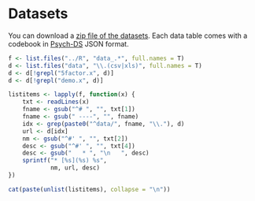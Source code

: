 # Datasets {#datasets}

You can download a [zip file of the datasets](data/data.zip). Each data table comes with a codebook in [Psych-DS](https://psych-ds.github.io/) JSON format.

```r
f <- list.files("../R", "data_.*", full.names = T)
d <- list.files("data", "\\.(csv|xls)", full.names = T)
d <- d[!grepl("5factor.x", d)]
d <- d[!grepl("demo.x", d)]

listitems <- lapply(f, function(x) {
    txt <- readLines(x)
    fname <- gsub("^# ", "", txt[1])
    fname <- gsub(" ----", "", fname)
    idx <- grep(paste0("^data/", fname, "\\."), d)
    url <- d[idx]
    nm <- gsub("^#' ", "", txt[2])
    desc <- gsub("^#' ", "", txt[4])
    desc <- gsub("   * ", "\n   ", desc)
    sprintf("* [%s](%s) %s",
            nm, url, desc)
})

cat(paste(unlist(listitems), collapse = "\n"))
```

